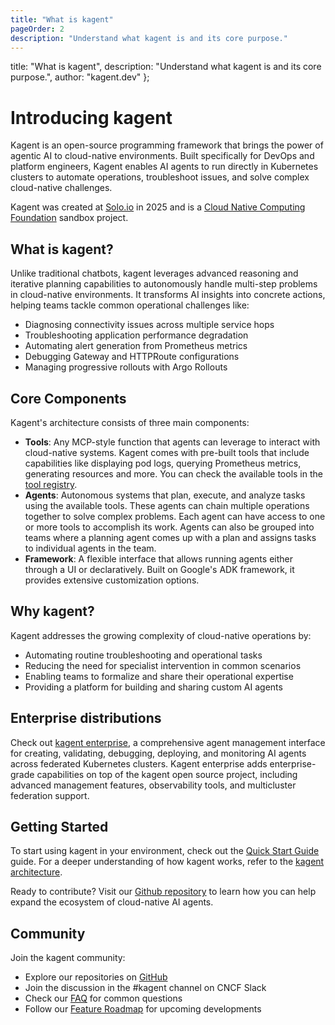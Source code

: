 ```yaml
---
title: "What is kagent"
pageOrder: 2
description: "Understand what kagent is and its core purpose."
---
```


  title: "What is kagent",
  description: "Understand what kagent is and its core purpose.",
  author: "kagent.dev"
};

# Introducing kagent

Kagent is an open-source programming framework that brings the power of agentic AI to cloud-native environments. Built specifically for DevOps and platform engineers, Kagent enables AI agents to run directly in Kubernetes clusters to automate operations, troubleshoot issues, and solve complex cloud-native challenges.

Kagent was created at [Solo.io](https://www.solo.io) in 2025 and is a [Cloud Native Computing Foundation](https://www.cncf.io) sandbox project.

## What is kagent?

Unlike traditional chatbots, kagent leverages advanced reasoning and iterative planning capabilities to autonomously handle multi-step problems in cloud-native environments. It transforms AI insights into concrete actions, helping teams tackle common operational challenges like:

- Diagnosing connectivity issues across multiple service hops
- Troubleshooting application performance degradation
- Automating alert generation from Prometheus metrics
- Debugging Gateway and HTTPRoute configurations
- Managing progressive rollouts with Argo Rollouts

## Core Components

Kagent's architecture consists of three main components:

- **Tools**: Any MCP-style function that agents can leverage to interact with cloud-native systems. Kagent comes with pre-built tools that include capabilities like displaying pod logs, querying Prometheus metrics, generating resources and more. You can check the available tools in the [tool registry](/tools).
- **Agents**: Autonomous systems that plan, execute, and analyze tasks using the available tools. These agents can chain multiple operations together to solve complex problems. Each agent can have access to one or more tools to accomplish its work. Agents can also be grouped into teams where a planning agent comes up with a plan and assigns tasks to individual agents in the team.
- **Framework**: A flexible interface that allows running agents either through a UI or declaratively. Built on Google's ADK framework, it provides extensive customization options.

## Why kagent?

Kagent addresses the growing complexity of cloud-native operations by:

- Automating routine troubleshooting and operational tasks
- Reducing the need for specialist intervention in common scenarios
- Enabling teams to formalize and share their operational expertise
- Providing a platform for building and sharing custom AI agents

## Enterprise distributions

Check out [kagent enterprise](https://www.solo.io/products/kagent-enterprise), a comprehensive agent management interface for creating, validating, debugging, deploying, and monitoring AI agents across federated Kubernetes clusters. Kagent enterprise adds enterprise-grade capabilities on top of the kagent open source project, including advanced management features, observability tools, and multicluster federation support.

## Getting Started

To start using kagent in your environment, check out the [Quick Start Guide](/docs/kagent/getting-started/quickstart) guide. For a deeper understanding of how kagent works, refer to the [kagent architecture](/docs/kagent/concepts/architecture).

Ready to contribute? Visit our [Github repository](https://github.com/kagent-dev) to learn how you can help expand the ecosystem of cloud-native AI agents.

## Community

Join the kagent community:
- Explore our repositories on [GitHub](https://github.com/kagent-dev)
- Join the discussion in the #kagent channel on CNCF Slack
- Check our [FAQ](/docs/kagent/resources/faq) for common questions
- Follow our [Feature Roadmap](https://github.com/kagent-dev/kagent/blob/main/README.md#roadmap) for upcoming developments

